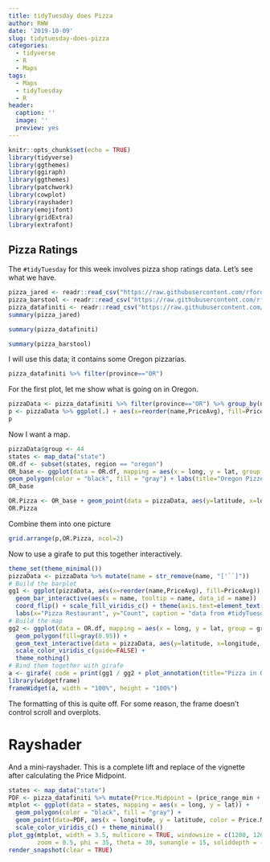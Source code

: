```yaml
---
title: tidyTuesday does Pizza
author: RWW
date: '2019-10-09'
slug: tidytuesday-does-pizza
categories:
  - tidyverse
  - R
  - Maps
tags:
  - Maps
  - tidyTuesday
  - R
header:
  caption: ''
  image: ''
  preview: yes
---
```


```r
knitr::opts_chunk$set(echo = TRUE)
library(tidyverse)
library(ggthemes)
library(ggiraph)
library(ggthemes)
library(patchwork)
library(cowplot)
library(rayshader)
library(emojifont)
library(gridExtra)
library(extrafont)
```

## Pizza Ratings

The `#tidyTuesday` for this week involves pizza shop ratings data.  Let's see what we have.

```r
pizza_jared <- readr::read_csv("https://raw.githubusercontent.com/rfordatascience/tidytuesday/master/data/2019/2019-10-01/pizza_jared.csv")
pizza_barstool <- readr::read_csv("https://raw.githubusercontent.com/rfordatascience/tidytuesday/master/data/2019/2019-10-01/pizza_barstool.csv")
pizza_datafiniti <- readr::read_csv("https://raw.githubusercontent.com/rfordatascience/tidytuesday/master/data/2019/2019-10-01/pizza_datafiniti.csv")
summary(pizza_jared)
```

```r
summary(pizza_datafiniti)
```

```r
summary(pizza_barstool)
```

I will use this data; it contains some Oregon pizzarias.

```r
pizza_datafiniti %>% filter(province=="OR")
```

For the first plot, let me show what is going on in Oregon.

```r
pizzaData <- pizza_datafiniti %>% filter(province=="OR") %>% group_by(name) %>% mutate(Tcount = n(), PriceAvg = mean(price_range_max - price_range_min)) %>% ungroup()
p <- pizzaData %>% ggplot(.) + aes(x=reorder(name,PriceAvg), fill=PriceAvg) + geom_bar() + coord_flip() + labs(x="Pizza Restaurant", y="Count", title="Oregon Pizzerias", caption = "data from #tidyTuesday; sorted by Average Price")
p
```

Now I want a map.

```r
pizzaData$group <- 44
states <- map_data("state")
OR.df <- subset(states, region == "oregon")
OR_base <- ggplot(data = OR.df, mapping = aes(x = long, y = lat, group = group)) +
geom_polygon(color = "black", fill = "gray") + labs(title="Oregon Pizzerias")
OR_base
```

```r
OR.Pizza <- OR_base + geom_point(data = pizzaData, aes(y=latitude, x=longitude, group=group), color = "red")
OR.Pizza
```

Combine them into one picture

```r
grid.arrange(p,OR.Pizza, ncol=2)
```

Now to use a girafe to put this together interactively.

```r
theme_set(theme_minimal())
pizzaData <- pizzaData %>% mutate(name = str_remove(name, "['``]"))
# Build the barplot
gg1 <- ggplot(pizzaData, aes(x=reorder(name,PriceAvg), fill=PriceAvg)) +
  geom_bar_interactive(aes(x = name, tooltip = name, data_id = name))  + 
  coord_flip() + scale_fill_viridis_c() + theme(axis.text=element_text(size=8)) +
  labs(x="Pizza Restaurant", y="Count", caption = "data from #tidyTuesday", sub="sorted by Average Price") 
# Build the map
gg2 <- ggplot(data = OR.df, mapping = aes(x = long, y = lat, group = group)) +
  geom_polygon(fill=gray(0.95)) + 
  geom_text_interactive(data = pizzaData, aes(y=latitude, x=longitude, label=emoji('pizza'), tooltip = name, data_id = name), family='EmojiOne', size=2, color="orange") + 
  scale_color_viridis_c(guide=FALSE) +
  theme_nothing()
# Bind them together with girafe
a <- girafe( code = print(gg1 / gg2 + plot_annotation(title="Pizza in Oregon")))
library(widgetframe)
frameWidget(a, width = "100%", height = "100%")
```


The formatting of this is quite off.  For some reason, the frame doesn't control scroll and overplots.


# Rayshader

And a mini-rayshader.  This is a complete lift and replace of the vignette after calculating the Price Midpoint.

```r
states <- map_data("state")
PDF <- pizza_datafiniti %>% mutate(Price.Midpoint = (price_range_min + price_range_max / 2))
mtplot <- ggplot(data = states, mapping = aes(x = long, y = lat)) +
  geom_polygon(color = "black", fill = "gray") + 
  geom_point(data=PDF, aes(x = longitude, y = latitude, color = Price.Midpoint)) + 
  scale_color_viridis_c() + theme_minimal()
plot_gg(mtplot, width = 3.5, multicore = TRUE, windowsize = c(1200, 1200), 
        zoom = 0.5, phi = 35, theta = 30, sunangle = 15, soliddepth = -20)
render_snapshot(clear = TRUE)
```

